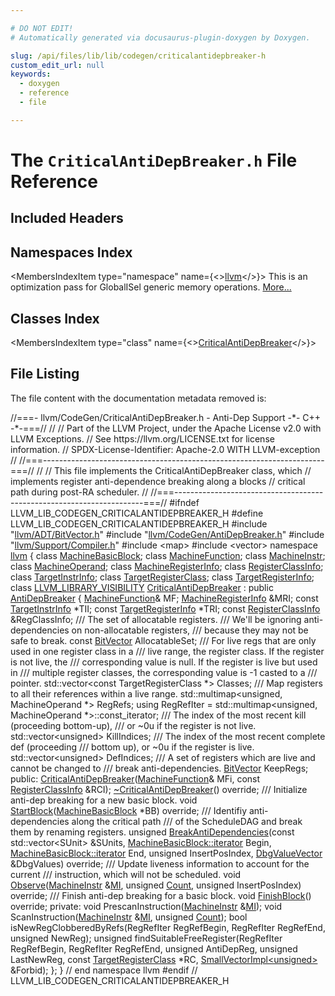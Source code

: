 ```yaml
---

# DO NOT EDIT!
# Automatically generated via docusaurus-plugin-doxygen by Doxygen.

slug: /api/files/lib/lib/codegen/criticalantidepbreaker-h
custom_edit_url: null
keywords:
  - doxygen
  - reference
  - file

---
```





# The `CriticalAntiDepBreaker.h` File Reference

<DoxygenPage pluginConfig={pluginConfig}>



## Included Headers

<IncludesList>
<IncludesListItem
  filePath="llvm/ADT/BitVector.h"
  permalink="/docs/api/files/include/include/llvm/include/llvm/adt/bitvector-h"
  isLocal="true" />
<IncludesListItem
  filePath="llvm/CodeGen/AntiDepBreaker.h"
  permalink="/docs/api/files/include/include/llvm/include/llvm/codegen/antidepbreaker-h"
  isLocal="true" />
<IncludesListItem
  filePath="llvm/Support/Compiler.h"
  permalink="/docs/api/files/include/include/llvm/include/llvm/support/compiler-h"
  isLocal="true" />
<IncludesListItem
  filePath="map"
  permalink=""
  isLocal="false" />
<IncludesListItem
  filePath="vector"
  permalink=""
  isLocal="false" />
</IncludesList>

## Namespaces Index

<MembersIndex>

<MembersIndexItem
  type="namespace"
  name={<><a href="/docs/api/namespaces/llvm">llvm</a></>}>
This is an optimization pass for GlobalISel generic memory operations. <a href="/docs/api/namespaces/llvm/#details">More...</a>
</MembersIndexItem>

</MembersIndex>

## Classes Index

<MembersIndex>

<MembersIndexItem
  type="class"
  name={<><a href="/docs/api/classes/llvm/criticalantidepbreaker">CriticalAntiDepBreaker</a></>}>
</MembersIndexItem>

</MembersIndex>


## File Listing

The file content with the documentation metadata removed is:

<ProgramListing>

<Link id="l00001" /><CodeLine lineNumber="1"><span class="doxyHighlightComment">//===- llvm/CodeGen/CriticalAntiDepBreaker.h - Anti-Dep Support -&#42;- C++ -&#42;-===//</span></CodeLine>
<Link id="l00002" /><CodeLine lineNumber="2"><span class="doxyHighlightComment">//</span></CodeLine>
<Link id="l00003" /><CodeLine lineNumber="3"><span class="doxyHighlightComment">// Part of the LLVM Project, under the Apache License v2.0 with LLVM Exceptions.</span></CodeLine>
<Link id="l00004" /><CodeLine lineNumber="4"><span class="doxyHighlightComment">// See https://llvm.org/LICENSE.txt for license information.</span></CodeLine>
<Link id="l00005" /><CodeLine lineNumber="5"><span class="doxyHighlightComment">// SPDX-License-Identifier: Apache-2.0 WITH LLVM-exception</span></CodeLine>
<Link id="l00006" /><CodeLine lineNumber="6"><span class="doxyHighlightComment">//</span></CodeLine>
<Link id="l00007" /><CodeLine lineNumber="7"><span class="doxyHighlightComment">//===----------------------------------------------------------------------===//</span></CodeLine>
<Link id="l00008" /><CodeLine lineNumber="8"><span class="doxyHighlightComment">//</span></CodeLine>
<Link id="l00009" /><CodeLine lineNumber="9"><span class="doxyHighlightComment">// This file implements the CriticalAntiDepBreaker class, which</span></CodeLine>
<Link id="l00010" /><CodeLine lineNumber="10"><span class="doxyHighlightComment">// implements register anti-dependence breaking along a blocks</span></CodeLine>
<Link id="l00011" /><CodeLine lineNumber="11"><span class="doxyHighlightComment">// critical path during post-RA scheduler.</span></CodeLine>
<Link id="l00012" /><CodeLine lineNumber="12"><span class="doxyHighlightComment">//</span></CodeLine>
<Link id="l00013" /><CodeLine lineNumber="13"><span class="doxyHighlightComment">//===----------------------------------------------------------------------===//</span></CodeLine>
<Link id="l00014" /><CodeLine lineNumber="14"></CodeLine>
<Link id="l00015" /><CodeLine lineNumber="15"><span class="doxyHighlightPreprocessor">#ifndef LLVM&#95;LIB&#95;CODEGEN&#95;CRITICALANTIDEPBREAKER&#95;H</span></CodeLine>
<Link id="l00016" /><CodeLine lineNumber="16"><span class="doxyHighlightPreprocessor">#define LLVM&#95;LIB&#95;CODEGEN&#95;CRITICALANTIDEPBREAKER&#95;H</span></CodeLine>
<Link id="l00017" /><CodeLine lineNumber="17"></CodeLine>
<Link id="l00018" /><CodeLine lineNumber="18"><span class="doxyHighlightPreprocessor">#include &quot;<a href="/docs/api/files/include/include/llvm/include/llvm/adt/bitvector-h">llvm/ADT/BitVector.h</a>&quot;</span></CodeLine>
<Link id="l00019" /><CodeLine lineNumber="19"><span class="doxyHighlightPreprocessor">#include &quot;<a href="/docs/api/files/include/include/llvm/include/llvm/codegen/antidepbreaker-h">llvm/CodeGen/AntiDepBreaker.h</a>&quot;</span></CodeLine>
<Link id="l00020" /><CodeLine lineNumber="20"><span class="doxyHighlightPreprocessor">#include &quot;<a href="/docs/api/files/include/include/llvm/include/llvm/support/compiler-h">llvm/Support/Compiler.h</a>&quot;</span></CodeLine>
<Link id="l00021" /><CodeLine lineNumber="21"><span class="doxyHighlightPreprocessor">#include &lt;map&gt;</span></CodeLine>
<Link id="l00022" /><CodeLine lineNumber="22"><span class="doxyHighlightPreprocessor">#include &lt;vector&gt;</span></CodeLine>
<Link id="l00023" /><CodeLine lineNumber="23"></CodeLine>
<Link id="l00024" /><CodeLine lineNumber="24"><span class="doxyHighlightKeyword">namespace </span><span class="doxyHighlight"><a href="/docs/api/namespaces/llvm">llvm</a> &#123;</span></CodeLine>
<Link id="l00025" /><CodeLine lineNumber="25"></CodeLine>
<Link id="l00026" /><CodeLine lineNumber="26"><span class="doxyHighlightKeyword">class </span><span class="doxyHighlight"><a href="/docs/api/classes/llvm/machinebasicblock">MachineBasicBlock</a>;</span></CodeLine>
<Link id="l00027" /><CodeLine lineNumber="27"><span class="doxyHighlightKeyword">class </span><span class="doxyHighlight"><a href="/docs/api/classes/llvm/machinefunction">MachineFunction</a>;</span></CodeLine>
<Link id="l00028" /><CodeLine lineNumber="28"><span class="doxyHighlightKeyword">class </span><span class="doxyHighlight"><a href="/docs/api/classes/llvm/machineinstr">MachineInstr</a>;</span></CodeLine>
<Link id="l00029" /><CodeLine lineNumber="29"><span class="doxyHighlightKeyword">class </span><span class="doxyHighlight"><a href="/docs/api/classes/llvm/machineoperand">MachineOperand</a>;</span></CodeLine>
<Link id="l00030" /><CodeLine lineNumber="30"><span class="doxyHighlightKeyword">class </span><span class="doxyHighlight"><a href="/docs/api/classes/llvm/machineregisterinfo">MachineRegisterInfo</a>;</span></CodeLine>
<Link id="l00031" /><CodeLine lineNumber="31"><span class="doxyHighlightKeyword">class </span><span class="doxyHighlight"><a href="/docs/api/classes/llvm/registerclassinfo">RegisterClassInfo</a>;</span></CodeLine>
<Link id="l00032" /><CodeLine lineNumber="32"><span class="doxyHighlightKeyword">class </span><span class="doxyHighlight"><a href="/docs/api/classes/llvm/targetinstrinfo">TargetInstrInfo</a>;</span></CodeLine>
<Link id="l00033" /><CodeLine lineNumber="33"><span class="doxyHighlightKeyword">class </span><span class="doxyHighlight"><a href="/docs/api/classes/llvm/targetregisterclass">TargetRegisterClass</a>;</span></CodeLine>
<Link id="l00034" /><CodeLine lineNumber="34"><span class="doxyHighlightKeyword">class </span><span class="doxyHighlight"><a href="/docs/api/classes/llvm/targetregisterinfo">TargetRegisterInfo</a>;</span></CodeLine>
<Link id="l00035" /><CodeLine lineNumber="35"></CodeLine>
<Link id="l00036" /><CodeLine lineNumber="36" lineLink="/docs/api/classes/llvm/criticalantidepbreaker"><span class="doxyHighlightKeyword">class </span><span class="doxyHighlight"><a href="/docs/api/files/include/include/llvm/include/llvm/support/compiler-h/#a662e21bcce5c9c71b6cc511fa04f900f">LLVM&#95;LIBRARY&#95;VISIBILITY</a> <a href="/docs/api/classes/llvm/criticalantidepbreaker/#afc978d8ee6fe85244aa7c78486162dfa">CriticalAntiDepBreaker</a> : </span><span class="doxyHighlightKeyword">public</span><span class="doxyHighlight"> <a href="/docs/api/classes/llvm/antidepbreaker">AntiDepBreaker</a> &#123;</span></CodeLine>
<Link id="l00037" /><CodeLine lineNumber="37"><span class="doxyHighlight">    <a href="/docs/api/classes/llvm/machinefunction">MachineFunction</a>&amp; MF;</span></CodeLine>
<Link id="l00038" /><CodeLine lineNumber="38"><span class="doxyHighlight">    <a href="/docs/api/classes/llvm/machineregisterinfo">MachineRegisterInfo</a> &amp;MRI;</span></CodeLine>
<Link id="l00039" /><CodeLine lineNumber="39"><span class="doxyHighlight">    </span><span class="doxyHighlightKeyword">const</span><span class="doxyHighlight"> <a href="/docs/api/classes/llvm/targetinstrinfo">TargetInstrInfo</a> &#42;TII;</span></CodeLine>
<Link id="l00040" /><CodeLine lineNumber="40"><span class="doxyHighlight">    </span><span class="doxyHighlightKeyword">const</span><span class="doxyHighlight"> <a href="/docs/api/classes/llvm/targetregisterinfo">TargetRegisterInfo</a> &#42;TRI;</span></CodeLine>
<Link id="l00041" /><CodeLine lineNumber="41"><span class="doxyHighlight">    </span><span class="doxyHighlightKeyword">const</span><span class="doxyHighlight"> <a href="/docs/api/classes/llvm/registerclassinfo">RegisterClassInfo</a> &amp;RegClassInfo;</span></CodeLine>
<Link id="l00042" /><CodeLine lineNumber="42"></CodeLine>
<Link id="l00043" /><CodeLine lineNumber="43"><span class="doxyHighlightComment">    /// The set of allocatable registers.</span></CodeLine>
<Link id="l00044" /><CodeLine lineNumber="44"><span class="doxyHighlightComment">    /// We&#39;ll be ignoring anti-dependencies on non-allocatable registers,</span></CodeLine>
<Link id="l00045" /><CodeLine lineNumber="45"><span class="doxyHighlightComment">    /// because they may not be safe to break.</span></CodeLine>
<Link id="l00046" /><CodeLine lineNumber="46"><span class="doxyHighlight">    </span><span class="doxyHighlightKeyword">const</span><span class="doxyHighlight"> <a href="/docs/api/classes/llvm/bitvector">BitVector</a> AllocatableSet;</span></CodeLine>
<Link id="l00047" /><CodeLine lineNumber="47"></CodeLine>
<Link id="l00048" /><CodeLine lineNumber="48"><span class="doxyHighlightComment">    /// For live regs that are only used in one register class in a</span></CodeLine>
<Link id="l00049" /><CodeLine lineNumber="49"><span class="doxyHighlightComment">    /// live range, the register class. If the register is not live, the</span></CodeLine>
<Link id="l00050" /><CodeLine lineNumber="50"><span class="doxyHighlightComment">    /// corresponding value is null. If the register is live but used in</span></CodeLine>
<Link id="l00051" /><CodeLine lineNumber="51"><span class="doxyHighlightComment">    /// multiple register classes, the corresponding value is -1 casted to a</span></CodeLine>
<Link id="l00052" /><CodeLine lineNumber="52"><span class="doxyHighlightComment">    /// pointer.</span></CodeLine>
<Link id="l00053" /><CodeLine lineNumber="53"><span class="doxyHighlight">    std::vector&lt;const TargetRegisterClass &#42;&gt; Classes;</span></CodeLine>
<Link id="l00054" /><CodeLine lineNumber="54"></CodeLine>
<Link id="l00055" /><CodeLine lineNumber="55"><span class="doxyHighlightComment">    /// Map registers to all their references within a live range.</span></CodeLine>
<Link id="l00056" /><CodeLine lineNumber="56"><span class="doxyHighlight">    std::multimap&lt;unsigned, MachineOperand &#42;&gt; RegRefs;</span></CodeLine>
<Link id="l00057" /><CodeLine lineNumber="57"></CodeLine>
<Link id="l00058" /><CodeLine lineNumber="58"><span class="doxyHighlight">    </span><span class="doxyHighlightKeyword">using </span><span class="doxyHighlight">RegRefIter =</span></CodeLine>
<Link id="l00059" /><CodeLine lineNumber="59"><span class="doxyHighlight">        std::multimap&lt;unsigned, MachineOperand &#42;&gt;::const&#95;iterator;</span></CodeLine>
<Link id="l00060" /><CodeLine lineNumber="60"></CodeLine>
<Link id="l00061" /><CodeLine lineNumber="61"><span class="doxyHighlightComment">    /// The index of the most recent kill (proceeding bottom-up),</span></CodeLine>
<Link id="l00062" /><CodeLine lineNumber="62"><span class="doxyHighlightComment">    /// or ~0u if the register is not live.</span></CodeLine>
<Link id="l00063" /><CodeLine lineNumber="63"><span class="doxyHighlight">    std::vector&lt;unsigned&gt; KillIndices;</span></CodeLine>
<Link id="l00064" /><CodeLine lineNumber="64"></CodeLine>
<Link id="l00065" /><CodeLine lineNumber="65"><span class="doxyHighlightComment">    /// The index of the most recent complete def (proceeding</span></CodeLine>
<Link id="l00066" /><CodeLine lineNumber="66"><span class="doxyHighlightComment">    /// bottom up), or ~0u if the register is live.</span></CodeLine>
<Link id="l00067" /><CodeLine lineNumber="67"><span class="doxyHighlight">    std::vector&lt;unsigned&gt; DefIndices;</span></CodeLine>
<Link id="l00068" /><CodeLine lineNumber="68"></CodeLine>
<Link id="l00069" /><CodeLine lineNumber="69"><span class="doxyHighlightComment">    /// A set of registers which are live and cannot be changed to</span></CodeLine>
<Link id="l00070" /><CodeLine lineNumber="70"><span class="doxyHighlightComment">    /// break anti-dependencies.</span></CodeLine>
<Link id="l00071" /><CodeLine lineNumber="71"><span class="doxyHighlight">    <a href="/docs/api/classes/llvm/bitvector">BitVector</a> KeepRegs;</span></CodeLine>
<Link id="l00072" /><CodeLine lineNumber="72"></CodeLine>
<Link id="l00073" /><CodeLine lineNumber="73"><span class="doxyHighlight">  </span><span class="doxyHighlightKeyword">public</span><span class="doxyHighlight">:</span></CodeLine>
<Link id="l00074" /><CodeLine lineNumber="74"><span class="doxyHighlight">    <a href="/docs/api/classes/llvm/criticalantidepbreaker/#afc978d8ee6fe85244aa7c78486162dfa">CriticalAntiDepBreaker</a>(<a href="/docs/api/classes/llvm/machinefunction">MachineFunction</a>&amp; MFi, </span><span class="doxyHighlightKeyword">const</span><span class="doxyHighlight"> <a href="/docs/api/classes/llvm/registerclassinfo">RegisterClassInfo</a> &amp;RCI);</span></CodeLine>
<Link id="l00075" /><CodeLine lineNumber="75" lineLink="/docs/api/classes/llvm/criticalantidepbreaker/#a23e2e1740694eb1ea7ccbcc78e7643af"><span class="doxyHighlight">    <a href="/docs/api/classes/llvm/criticalantidepbreaker/#a23e2e1740694eb1ea7ccbcc78e7643af">~CriticalAntiDepBreaker</a>() </span><span class="doxyHighlightKeyword">override</span><span class="doxyHighlight">;</span></CodeLine>
<Link id="l00076" /><CodeLine lineNumber="76"></CodeLine>
<Link id="l00077" /><CodeLine lineNumber="77"><span class="doxyHighlightComment">    /// Initialize anti-dep breaking for a new basic block.</span></CodeLine>
<Link id="l00078" /><CodeLine lineNumber="78"><span class="doxyHighlight">    </span><span class="doxyHighlightKeywordType">void</span><span class="doxyHighlight"> <a href="/docs/api/classes/llvm/criticalantidepbreaker/#adb4573a84f25279673e3906914132a39">StartBlock</a>(<a href="/docs/api/classes/llvm/machinebasicblock">MachineBasicBlock</a> &#42;BB) </span><span class="doxyHighlightKeyword">override</span><span class="doxyHighlight">;</span></CodeLine>
<Link id="l00079" /><CodeLine lineNumber="79"></CodeLine>
<Link id="l00080" /><CodeLine lineNumber="80"><span class="doxyHighlightComment">    /// Identifiy anti-dependencies along the critical path</span></CodeLine>
<Link id="l00081" /><CodeLine lineNumber="81"><span class="doxyHighlightComment">    /// of the ScheduleDAG and break them by renaming registers.</span></CodeLine>
<Link id="l00082" /><CodeLine lineNumber="82"><span class="doxyHighlight">    </span><span class="doxyHighlightKeywordType">unsigned</span><span class="doxyHighlight"> <a href="/docs/api/classes/llvm/criticalantidepbreaker/#a5a71ccecb00de06004fb421a568dd7b4">BreakAntiDependencies</a>(</span><span class="doxyHighlightKeyword">const</span><span class="doxyHighlight"> std::vector&lt;SUnit&gt; &amp;SUnits,</span></CodeLine>
<Link id="l00083" /><CodeLine lineNumber="83"><span class="doxyHighlight">                                   <a href="/docs/api/classes/llvm/machinebasicblock/#ae34c996b58df9b9ce6695a0c8b70c533">MachineBasicBlock::iterator</a> Begin,</span></CodeLine>
<Link id="l00084" /><CodeLine lineNumber="84"><span class="doxyHighlight">                                   <a href="/docs/api/classes/llvm/machinebasicblock/#ae34c996b58df9b9ce6695a0c8b70c533">MachineBasicBlock::iterator</a> End,</span></CodeLine>
<Link id="l00085" /><CodeLine lineNumber="85"><span class="doxyHighlight">                                   </span><span class="doxyHighlightKeywordType">unsigned</span><span class="doxyHighlight"> InsertPosIndex,</span></CodeLine>
<Link id="l00086" /><CodeLine lineNumber="86"><span class="doxyHighlight">                                   <a href="/docs/api/classes/llvm/antidepbreaker/#ac4f0c67e90ba02856fa8b30a5ec81032">DbgValueVector</a> &amp;DbgValues) </span><span class="doxyHighlightKeyword">override</span><span class="doxyHighlight">;</span></CodeLine>
<Link id="l00087" /><CodeLine lineNumber="87"></CodeLine>
<Link id="l00088" /><CodeLine lineNumber="88"><span class="doxyHighlightComment">    /// Update liveness information to account for the current</span></CodeLine>
<Link id="l00089" /><CodeLine lineNumber="89"><span class="doxyHighlightComment">    /// instruction, which will not be scheduled.</span></CodeLine>
<Link id="l00090" /><CodeLine lineNumber="90"><span class="doxyHighlight">    </span><span class="doxyHighlightKeywordType">void</span><span class="doxyHighlight"> <a href="/docs/api/classes/llvm/criticalantidepbreaker/#aca18e9d509308d7beff421164ce304e8">Observe</a>(<a href="/docs/api/classes/llvm/machineinstr">MachineInstr</a> &amp;<a href="/docs/api/files/lib/lib/codegen/lib/codegen/globalisel/irtranslator-cpp/#abe44dfdea65b4f7e11e0a608ab708b76">MI</a>, </span><span class="doxyHighlightKeywordType">unsigned</span><span class="doxyHighlight"> <a href="/docs/api/namespaces/llvm/#a845e08be4b0320d66901a66b0c0e9509">Count</a>,</span></CodeLine>
<Link id="l00091" /><CodeLine lineNumber="91"><span class="doxyHighlight">                 </span><span class="doxyHighlightKeywordType">unsigned</span><span class="doxyHighlight"> InsertPosIndex) </span><span class="doxyHighlightKeyword">override</span><span class="doxyHighlight">;</span></CodeLine>
<Link id="l00092" /><CodeLine lineNumber="92"></CodeLine>
<Link id="l00093" /><CodeLine lineNumber="93"><span class="doxyHighlightComment">    /// Finish anti-dep breaking for a basic block.</span></CodeLine>
<Link id="l00094" /><CodeLine lineNumber="94"><span class="doxyHighlight">    </span><span class="doxyHighlightKeywordType">void</span><span class="doxyHighlight"> <a href="/docs/api/classes/llvm/criticalantidepbreaker/#a75b902b674dccf813eded0d99d6b012e">FinishBlock</a>() </span><span class="doxyHighlightKeyword">override</span><span class="doxyHighlight">;</span></CodeLine>
<Link id="l00095" /><CodeLine lineNumber="95"></CodeLine>
<Link id="l00096" /><CodeLine lineNumber="96"><span class="doxyHighlight">  </span><span class="doxyHighlightKeyword">private</span><span class="doxyHighlight">:</span></CodeLine>
<Link id="l00097" /><CodeLine lineNumber="97"><span class="doxyHighlight">    </span><span class="doxyHighlightKeywordType">void</span><span class="doxyHighlight"> PrescanInstruction(<a href="/docs/api/classes/llvm/machineinstr">MachineInstr</a> &amp;<a href="/docs/api/files/lib/lib/codegen/lib/codegen/globalisel/irtranslator-cpp/#abe44dfdea65b4f7e11e0a608ab708b76">MI</a>);</span></CodeLine>
<Link id="l00098" /><CodeLine lineNumber="98"><span class="doxyHighlight">    </span><span class="doxyHighlightKeywordType">void</span><span class="doxyHighlight"> ScanInstruction(<a href="/docs/api/classes/llvm/machineinstr">MachineInstr</a> &amp;<a href="/docs/api/files/lib/lib/codegen/lib/codegen/globalisel/irtranslator-cpp/#abe44dfdea65b4f7e11e0a608ab708b76">MI</a>, </span><span class="doxyHighlightKeywordType">unsigned</span><span class="doxyHighlight"> <a href="/docs/api/namespaces/llvm/#a845e08be4b0320d66901a66b0c0e9509">Count</a>);</span></CodeLine>
<Link id="l00099" /><CodeLine lineNumber="99"><span class="doxyHighlight">    </span><span class="doxyHighlightKeywordType">bool</span><span class="doxyHighlight"> isNewRegClobberedByRefs(RegRefIter RegRefBegin,</span></CodeLine>
<Link id="l00100" /><CodeLine lineNumber="100"><span class="doxyHighlight">                                 RegRefIter RegRefEnd,</span></CodeLine>
<Link id="l00101" /><CodeLine lineNumber="101"><span class="doxyHighlight">                                 </span><span class="doxyHighlightKeywordType">unsigned</span><span class="doxyHighlight"> NewReg);</span></CodeLine>
<Link id="l00102" /><CodeLine lineNumber="102"><span class="doxyHighlight">    </span><span class="doxyHighlightKeywordType">unsigned</span><span class="doxyHighlight"> findSuitableFreeRegister(RegRefIter RegRefBegin,</span></CodeLine>
<Link id="l00103" /><CodeLine lineNumber="103"><span class="doxyHighlight">                                      RegRefIter RegRefEnd,</span></CodeLine>
<Link id="l00104" /><CodeLine lineNumber="104"><span class="doxyHighlight">                                      </span><span class="doxyHighlightKeywordType">unsigned</span><span class="doxyHighlight"> AntiDepReg,</span></CodeLine>
<Link id="l00105" /><CodeLine lineNumber="105"><span class="doxyHighlight">                                      </span><span class="doxyHighlightKeywordType">unsigned</span><span class="doxyHighlight"> LastNewReg,</span></CodeLine>
<Link id="l00106" /><CodeLine lineNumber="106"><span class="doxyHighlight">                                      </span><span class="doxyHighlightKeyword">const</span><span class="doxyHighlight"> <a href="/docs/api/classes/llvm/targetregisterclass">TargetRegisterClass</a> &#42;RC,</span></CodeLine>
<Link id="l00107" /><CodeLine lineNumber="107"><span class="doxyHighlight">                                      <a href="/docs/api/classes/llvm/smallvectorimpl">SmallVectorImpl&lt;unsigned&gt;</a> &amp;Forbid);</span></CodeLine>
<Link id="l00108" /><CodeLine lineNumber="108"><span class="doxyHighlight">  &#125;;</span></CodeLine>
<Link id="l00109" /><CodeLine lineNumber="109"></CodeLine>
<Link id="l00110" /><CodeLine lineNumber="110"><span class="doxyHighlight">&#125; </span><span class="doxyHighlightComment">// end namespace llvm</span></CodeLine>
<Link id="l00111" /><CodeLine lineNumber="111"></CodeLine>
<Link id="l00112" /><CodeLine lineNumber="112"><span class="doxyHighlightPreprocessor">#endif </span><span class="doxyHighlightComment">// LLVM&#95;LIB&#95;CODEGEN&#95;CRITICALANTIDEPBREAKER&#95;H</span></CodeLine>

</ProgramListing>


</DoxygenPage>
